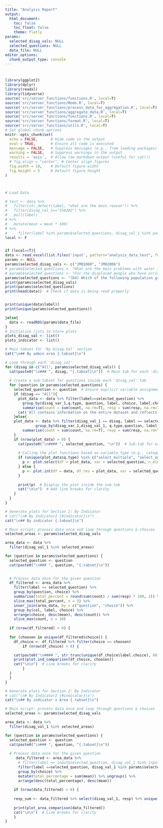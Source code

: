 ```yaml
---
title: "Analysis Report"
output:
  html_document:
    toc: false
    toc_float: false
    theme: flatly
params:
  selected_disag_vals: NULL
  selected_questions: NULL
  data_file: NULL
editor_options:
  chunk_output_type: console
---
```


# {.tabset}


```r
library(ggplot2)
library(dplyr)
library(readxl)
library(tidyverse)
source('src/server_functions/functions.R', local=T)
source('src/server_functions/Mode.R', local=T)
source('src/server_functions/process_data_for_aggregation.R', local=T)
source('src/server_functions/aggregate_data.R', local=T)
source('src/server_functions/functions.R', local=T)
source('src/server_functions/format.R', local=T)
source('src/server_functions/utils.R', local=T)
# Set global chunk options
knitr::opts_chunk$set(
  echo = FALSE,      # Hide code in the output
  eval = TRUE,       # Ensure all code is executed
  message = FALSE,   # Suppress messages (e.g., from loading packages)
  warning = FALSE,   # Suppress warnings in the output
  results = 'asis',  # Allow raw markdown output (useful for cat())
  # fig.align = "center", # Center align figures
  fig.width = 10,    # Default figure width
  fig.height = 5     # Default figure height
)



# Load Data

# test <- data %>% 
#   filter(str_detect(label, "what are the main reason")) %>% 
#   filter(disag_val_1=="SS0202") %>% 
#   pull(label)
# %>% 
#   mutate(mean = mean * 100) 
# %>% 
#     filter(label %in% params$selected_questions, disag_val_1 %in% params$selected_disag_vals)
local <- F


if (local==T){
data <- read_excel(list.files('input', pattern="analysis_data_test", full.names = TRUE)) 
params <- NULL
params$selected_disag_vals <- c("JM01060", "JM02006")
# params$selected_questions <- "What are the main problems with water in ${info_settlement_final}?"
# params$selected_questions <- "For the displaced people who have arrived in ${info_settlement_final}, what are the main reasons that they left their homes?"
params$selected_questions <- "(D4) Which of the following population groups are currently present in the settlement?"
print(params$selected_disag_vals)
print(params$selected_questions)
print(head(data))  # Check if data is being read properly


print(unique(data$label))
print(unique(params$selected_questions))

}else{
  data <- readRDS(params$data_file)
}
# Initialize lists to store plots
plots_disag_val <- list()
plots_indicator <- list()
```


```r
# Main tabset for 'By Disag-Val' section
cat("\n## By admin area {.tabset}\n")

# Loop through each 'disag_val'
for (disag in c("All", params$selected_disag_vals)) {
  cat(paste0("\n### ", disag, "{.tabset}\n"))  # Main tab for each 'disag_val'
  
  # Create a sub-tabset for questions inside each 'disag_val' tab
  for (question in params$selected_questions) {
    selected_question <- question  # Ensure explicit variable assignment
    if (disag == "All"){
      plot_data <- data %>% filter(label==selected_question) %>% 
        group_by(disag_var_1,q.type, question, label, choice, label.choice) %>% 
        summarise(count = sum(count, na.rm=T), resp = sum(resp, na.rm=T), mean = count/resp)
      cat('All contains information on the entire dataset and reflects the overall situation across all areas assessed.\n\n')
    }else{
    plot_data <- data %>% filter(disag_val_1 == disag, label == selected_question) %>% 
              group_by(disag_var_1,disag_val_1, q.type,question, label, choice, label.choice) %>% 
        summarise(count = sum(count, na.rm=T), resp = sum(resp, na.rm=T), mean = count/resp)
    }
    if (nrow(plot_data) > 0) {
      cat(paste0("\n#### ", selected_question, "\n"))  # Sub-tab for each question under this 'disag_val'
      
      # Calling the plot functions based on variable type (e.g., categorical or numerical)
      if (unique(plot_data$q.type) %in% c("select_multiple", "select_one")) {
        p <- plot.select(df = plot_data, var = selected_question, n_min=100)
      } else {
        p <- plot.int(df = data, df_res = plot_data, var = selected_question, )
      }
      
      print(p)  # Display the plot inside the sub-tab
      cat("\n\n")  # Add line breaks for clarity
    }
  }
}


```



```r
# Generate plots for Section 2: By Indicator
# cat("\n# By Indicator2 {#indicator}\n")
cat("\n## By indicator {.tabset}\n")

# Main script: process data once and loop through questions & choices
selected_areas <- params$selected_disag_vals

area_data <- data %>% 
  filter(disag_val_1 %in% selected_areas)

for (question in params$selected_questions) {
  selected_question <- question
  cat(paste0("\n### ", question, "{.tabset}\n"))
  

  # Process data once for the given question
  df_filtered <- area_data %>%
    filter(label == selected_question) %>%
    group_by(question, choice) %>%
    summarise(total_percent = round(sum(count) / sum(resp) * 100, 1)) %>%
    slice_max(total_percent, n = 3) %>%
    inner_join(area_data, by = c("question", "choice")) %>%
    group_by(col, label, choice) %>%
    arrange(choice, desc(mean), desc(count)) %>%
    slice_max(count, n = 10)
  
  if (nrow(df_filtered) > 0) {
  
  for (choosen in unique(df_filtered$choice)) {
    df_choice <- df_filtered %>% filter(choice == choosen)
        if (nrow(df_choice) > 0) {

    cat(paste0("\n#### ", str_trunc(unique(df_choice$label.choice), 60), "\n"))  # Sub-tab for each choice
    print(plot.ind_comparison(df_choice, choosen))
    cat("\n\n")  # Line breaks for clarity
        }
  }
  }
}

```


```r
# Generate plots for Section 2: By Indicator
# cat("\n# By Indicator2 {#indicator}\n")
cat("\n## By indicator x Area {.tabset}\n")

# Main script: process data once and loop through questions & choices
selected_areas <- params$selected_disag_vals

area_data <- data %>% 
  filter(disag_val_1 %in% selected_areas)

for (question in params$selected_questions) {
  selected_question <- question
  cat(paste0("\n### ", question, "{.tabset}\n"))
  
  # Process data once for the given question
     data_filtered <- area_data %>% 
      # filter(label == input$selected_question, disag_val_1 %in% input$filter_disag_val_1) %>%
      filter(label ==selected_question, disag_val_1 %in% params$selected_disag_vals) %>%
      group_by(choice) %>% 
      mutate(total_percentage = sum(mean)) %>% ungroup() %>% 
      arrange(desc(total_percentage), desc(mean))
    
    if (nrow(data_filtered) > 0) {
     
    resp_sum <- data_filtered %>% select(disag_val_1, resp) %>% unique() %>% pull(resp) %>% sum()
  
    print(plot_area_comparison(data_filtered))
    cat("\n\n")  # Line breaks for clarity
    }
}

```



